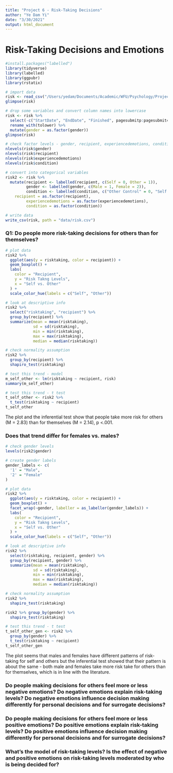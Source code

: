 ```yaml
---
title: "Project 6 - Risk-Taking Decisions"
author: "Ye Dam Yi"
date: "3/30/2021"
output: html_document
---
```


# Risk-Taking Decisions and Emotions

```r
#install.packages("labelled")
library(tidyverse)
library(labelled)
library(ggpubr)
library(rstatix)

```

```r
# import data
risk <- read_csv("/Users/yedam/Documents/Academic/WFU/Psychology/Projects/First Year Project/Main/Data/Data Files/clean data_excluded.csv", na = c("", "NA"))
glimpse(risk)
```
```r
# drop some variables and convert column names into lowercase
risk <- risk %>% 
  select(-c("StartDate", "EndDate", "Finished", pagesubmitp:pagesubmit4, Gloomy:NYC)) %>%
  rename_with(tolower) %>% 
  mutate(gender = as.factor(gender))
glimpse(risk)

# check factor levels - gender, recipient, experiencedemotions, condition
nlevels(risk$gender)
nlevels(risk$recipient)
nlevels(risk$experiencedemotions)
nlevels(risk$condition)

# convert into categorical variables
risk2 <- risk %>% 
  mutate(recipient <- labelled(recipient, c(Self = 0, Other = 1)),
         gender <- labelled(gender, c(Male = 1, Female = 2)),
         condition <- labelled(condition, c("Other Control" = 0, "Self Control" = 1, "Other Emotion" = 2, "Self Emotion" = 3)),
    recipient = as.factor(recipient),
         experiencedemotions = as.factor(experiencedemotions),
         condition = as.factor(condition))

# write data
write_csv(risk, path = "data/risk.csv")
```


### Q1: Do people more risk-taking decisions for others than for themselves?
```r
# plot data
risk2 %>% 
  ggplot(aes(y = risktaking, color = recipient)) +
  geom_boxplot() +
  labs(
    color = "Recipient",
    y = "Risk Takng Levels",
    x = "Self vs. Other"
  ) + 
  scale_color_hue(labels = c("Self", "Other"))
```


```r
# look at descriptive info
risk2 %>% 
  select("risktaking", "recipient") %>% 
  group_by(recipient) %>% 
  summarize(mean = mean(risktaking),
            sd = sd(risktaking),
            min = min(risktaking),
            max = max(risktaking),
            median = median(risktaking))

# check normality assumption
risk2 %>% 
  group_by(recipient) %>% 
  shapiro_test(risktaking)
```

```r
# test this trend - model
m_self_other <- lm(risktaking ~ recipient, risk)
summary(m_self_other)

# test this trend - t test
t_self_other <- risk2 %>% 
  t_test(risktaking ~ recipient)
t_self_other

```

The plot and the inferential test show that people take more risk for others (M = 2.83) than for themselves (M = 2.14), p <.001. 


### Does that trend differ for females vs. males?

```r
# check gender levels
levels(risk2$gender)

# create gender labels
gender_labels <- c(
  '1' = "Male",
  '2' = "Female"
)

# plot data
risk2 %>% 
  ggplot(aes(y = risktaking, color = recipient)) +
  geom_boxplot() +
  facet_wrap(~gender, labeller = as_labeller(gender_labels)) +
  labs(
    color = "Recipient",
    y = "Risk Takng Levels",
    x = "Self vs. Other"
  ) + 
  scale_color_hue(labels = c("Self", "Other"))

# look at descriptive info
risk2 %>% 
  select(risktaking, recipient, gender) %>% 
  group_by(recipient, gender) %>% 
  summarize(mean = mean(risktaking),
            sd = sd(risktaking),
            min = min(risktaking),
            max = max(risktaking),
            median = median(risktaking))

# check normality assumption
risk2 %>% 
  shapiro_test(risktaking)

risk2 %>% group_by(gender) %>% 
  shapiro_test(risktaking)

```

```r

# test this trend - t test
t_self_other_gen <- risk2 %>% 
  group_by(gender) %>% 
  t_test(risktaking ~ recipient)
t_self_other_gen

```


The plot seems that males and females have different patterns of risk-taking for self and others but the inferential test showed that their pattern is about the same - both male and females take more risk take for others than for themselves, which is in line with the literature.




### Do people making decisions for others feel more or less negative emotions? Do negative emotions explain risk-taking levels? Do negative emotions influence decision making differently for personal decisions and for surrogate decisions?


### Do people making decisions for others feel more or less positive emotions? Do positive emotions explain risk-taking levels? Do positive emotions influence decision making differently for personal decisions and for surrogate decisions?


### What's the model of risk-taking levels? Is the effect of negative and positive emotions on risk-taking levels moderated by who is being decided for?






